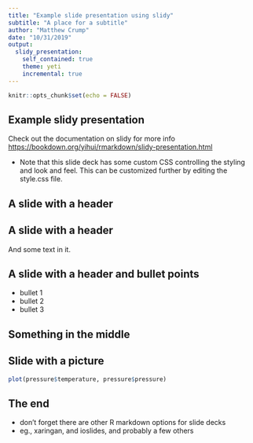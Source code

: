 ```yaml
---
title: "Example slide presentation using slidy"
subtitle: "A place for a subtitle"
author: "Matthew Crump"
date: "10/31/2019"
output:
  slidy_presentation:
    self_contained: true
    theme: yeti
    incremental: true
---
```


```r
knitr::opts_chunk$set(echo = FALSE)
```

## Example slidy presentation {.middle .center}

Check out the documentation on slidy for more info <https://bookdown.org/yihui/rmarkdown/slidy-presentation.html>

- Note that this slide deck has some custom CSS controlling the styling and look and feel. This can be customized further by editing the style.css file.

## A slide with a header {.bigger}

## A slide with a header {.bigger}

And some text in it.

## A slide with a header and bullet points {.bigger}

- bullet 1
- bullet 2
- bullet 3

## Something in the middle{.middle .center}

## Slide with a picture

```r
plot(pressure$temperature, pressure$pressure)
```

## The end {.middle .center}

- don't forget there are other R markdown options for slide decks
- eg., xaringan, and ioslides, and probably a few others
